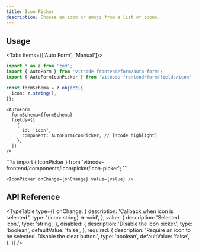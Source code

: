 ```yaml
---
title: Icon Picker
description: Choose an icon or emoji from a list of icons.
---
```


## Usage


<Tabs items={['Auto Form', 'Manual']}>
  <Tab value="Auto Form">
```ts
import * as z from 'zod';
import { AutoForm } from 'vitnode-frontend/form/auto-form';
import { AutoFormIconPicker } from 'vitnode-frontend/form/fields/icon';
```

```ts
const formSchema = z.object({
  icon: z.string(),
});
```

```tsx
<AutoForm
  formSchema={formSchema}
  fields={[
    {
      id: 'icon',
      component: AutoFormIconPicker, // [!code highlight]
    },
  ]}
/>
```

  </Tab>

  <Tab value="Manual">
```ts
import { IconPicker } from 'vitnode-frontend/components/icon/picker/icon-picker';
```

```tsx
<IconPicker onChange={onChange} value={value} />
```

  </Tab>
</Tabs>

## API Reference


<TypeTable
  type={{
    onChange: {
      description: 'Callback when icon is selected.',
      type: '(icon: string) => void',
    },
    value: {
      description: 'Selected icon.',
      type: 'string',
    },
    disabled: {
      description: 'Disable the icon picker.',
      type: 'boolean',
      defaultValue: 'false',
    },
    required: {
      description: 'Require an icon to be selected. Disable the clear button.',
      type: 'boolean',
      defaultValue: 'false',
    },
  }}
/>
